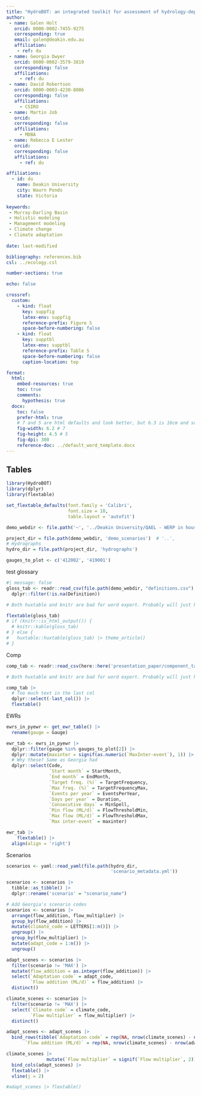 ```yaml
---
title: "HydroBOT: an integrated toolkit for assessment of hydrology-dependent outcomes"
author: 
 - name: Galen Holt
   orcid: 0000-0002-7455-9275
   corresponding: true
   email: galen@deakin.edu.au
   affiliation:
    - ref: du
 - name: Georgia Dwyer
   orcid: 0000-0002-3579-3819
   corresponding: false
   affiliations:
     - ref: du
 - name: David Robertson
   orcid: 0000-0003-4230-8006
   corresponding: false
   affiliations:
     - CSIRO
 - name: Martin Job
   orcid: 
   corresponding: false
   affiliations:
     - MDBA
 - name: Rebecca E Lester
   orcid: 
   corresponding: false
   affiliations:
     - ref: du

affiliations:
  - id: du
    name: Deakin University
    city: Waurn Ponds
    state: Victoria
        
keywords: 
 - Murray-Darling Basin
 - Holistic modeling
 - Management modeling
 - Climate change
 - Climate adaptation
 
date: last-modified

bibliography: references.bib
csl: ../ecology.csl

number-sections: true

echo: false

crossref:
  custom:
    - kind: float
      key: suppfig
      latex-env: suppfig
      reference-prefix: Figure S
      space-before-numbering: false
    - kind: float
      key: supptbl
      latex-env: supptbl
      reference-prefix: Table S
      space-before-numbering: false
      caption-location: top

format:
  html:
    embed-resources: true
    toc: true
    comments:
      hypothesis: true
  docx:
    toc: false
    prefer-html: true
    # 7 and 5 are html defaults and look better, but 6.3 is 16cm and so full-page width in word and usually submissions
    fig-width: 6.2 # 7
    fig-height: 4.5 # 5
    fig-dpi: 300
    reference-doc: ../default_word_template.docx
---
```


## Tables

```r
library(HydroBOT)
library(dplyr)
library(flextable)
```

```r
set_flextable_defaults(font.family = 'Calibri',
                       font.size = 10,
                       table.layout = 'autofit')
```

```r
demo_webdir <- file.path('~', '../Deakin University/QAEL - WERP in house - WERP/Toolkit/Writing/Demonstration paper')

project_dir = file.path(demo_webdir, 'demo_scenarios')  # '..', 
# Hydrographs
hydro_dir = file.path(project_dir, 'hydrographs') 

gauges_to_plot <- c('412002', '419001')
```

test glossary

```r
#| message: false
gloss_tab <- readr::read_csv(file.path(demo_webdir, "definitions.csv"), show_col_types = FALSE)|>
  dplyr::filter(!is.na(Definition))

# Both huxtable and knitr are bad for word export. Probably will just have to save CSVs for submission

flextable(gloss_tab)
# if (knitr::is_html_output()) {
  # knitr::kable(gloss_tab)
# } else {
#   huxtable::huxtable(gloss_tab) |> theme_article()
# }
```

Comp

```r

comp_tab <- readr::read_csv(here::here('presentation_paper/component_table.csv'), show_col_types = FALSE)

# Both huxtable and knitr are bad for word export. Probably will just have to save CSVs for submission

comp_tab |> 
  # Too much text in the last col
  dplyr::select(-last_col()) |> 
  flextable()
```

EWRs

```r
ewrs_in_pyewr <- get_ewr_table() |> 
  rename(gauge = Gauge)

ewr_tab <- ewrs_in_pyewr |>
  dplyr::filter(gauge %in% gauges_to_plot[2]) |>
  dplyr::mutate(maxinter = signif(as.numeric(`MaxInter-event`), 1)) |> 
  # Why these? Same as Georgia had
  dplyr::select(Code,
                `Start month` = StartMonth, 
                `End month` = EndMonth,
                `Target freq. (%)` = TargetFrequency,
                `Max freq. (%)` = TargetFrequencyMax,
                `Events per year` = EventsPerYear,
                `Days per year` = Duration,
                `Consecutive days` = MinSpell,
                `Min flow (ML/d)` = FlowThresholdMin,
                `Max flow (ML/d)` = FlowThresholdMax,
                `Max inter-event` = maxinter)

ewr_tab |> 
    flextable() |> 
  align(align = 'right')
```

Scenarios

```r
scenarios <- yaml::read_yaml(file.path(hydro_dir,                                     
                                       'scenario_metadata.yml'))

scenarios <- scenarios |>  
  tibble::as_tibble() |> 
  dplyr::rename('scenario' = "scenario_name")

# Add Georgia's scenario codes
scenarios <- scenarios |> 
  arrange(flow_addition, flow_multiplier) |> 
  group_by(flow_addition) |>
  mutate(climate_code = LETTERS[1:n()]) |>
  ungroup() |> 
  group_by(flow_multiplier) |> 
  mutate(adapt_code = 1:n()) |> 
  ungroup()

```

```r
adapt_scenes <- scenarios |> 
  filter(scenario != 'MAX') |> 
  mutate(flow_addition = as.integer(flow_addition)) |> 
  select(`Adaptation code` = adapt_code,
         `Flow addition (ML/d)` = flow_addition) |>
  distinct()

climate_scenes <- scenarios |> 
  filter(scenario != 'MAX') |> 
  select(`Climate code` = climate_code,
         `Flow multiplier` = flow_multiplier) |>
  distinct()

adapt_scenes <- adapt_scenes |> 
  bind_rows(tibble(`Adaptation code` = rep(NA, nrow(climate_scenes) - nrow(adapt_scenes)),
       `Flow addition (ML/d)` = rep(NA, nrow(climate_scenes) - nrow(adapt_scenes))))

climate_scenes |> 
               mutate(`Flow multiplier` = signif(`Flow multiplier`, 2)) |> 
  bind_cols(adapt_scenes) |> 
  flextable() |> 
  vline(j = 2)

#adapt_scenes |> flextable()

```
